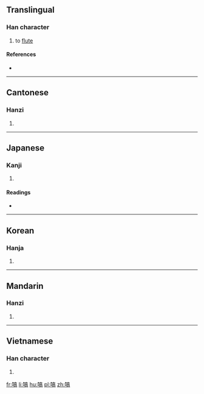 ==Translingual==
{{Han etyl}}

===Han character===
{{Han char|rn=30|rad=口|as=10|sn=13|four=60027|canj=RYRB|ids=⿰口高}}

# to [[flute]]

====References====
* {{Han ref|kx=0201.280|dkj=04041|dj=0424.210|hdz=10669.180|uh=55C3|ud=21955|bh=DCCA|bd=56522}}

----

==Cantonese==

===Hanzi===
{{yue-hanzi|jyut=|y=haau3}}

# {{defn|lang=yue|sort=口10}}

----

==Japanese==

===Kanji===
{{ja-kanji|grade=|rs=口10}}

# {{defn|lang=ja|sort=口10}}

====Readings====
* {{ja-readings|on=[[こう]] (kō), [[きょう]] (kyō)|kun=[[きびしいさま]] (kibishiisama), [[こえ]] (koe), [[せめるさま]] (semerusama)}}

----

==Korean==

===Hanja===
{{ko-hanja|hangeul=[[효]], [[학]]|rv=hyo, hak|mr=hyo, hak}}

# {{defn|lang=ko|sort=口10}}

----

==Mandarin==

===Hanzi===
{{cmn-hanzi|pin=[[hè]] ([[he4]])|wg=ho<sup>4</sup>}}

# {{defn|lang=cmn|sort=口10}}

----

==Vietnamese==

===Han character===
{{vi-hantu|[[gào]]|rs=口10}}

# {{defn|lang=vi|sort=口10}}

[[fr:嗃]]
[[li:嗃]]
[[hu:嗃]]
[[pl:嗃]]
[[zh:嗃]]